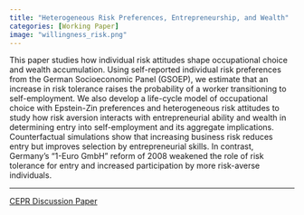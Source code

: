 ---
title: "Heterogeneous Risk Preferences, Entrepreneurship, and Wealth"
categories: [Working Paper]
image: "willingness_risk.png"
---

This paper studies how individual risk attitudes shape occupational choice and wealth accumulation. Using self-reported individual risk preferences from the German Socioeconomic Panel (GSOEP), we estimate that an increase in risk tolerance raises the probability of a worker transitioning to self-employment. We also develop a life-cycle model of occupational choice with Epstein-Zin preferences and heterogeneous risk attitudes to study how risk aversion interacts with entrepreneurial ability and wealth in determining entry into self-employment and its aggregate implications. Counterfactual simulations show that increasing business risk reduces entry but improves selection by entrepreneurial skills. In contrast, Germany’s “1-Euro GmbH” reform of 2008 weakened the role of risk tolerance for entry and increased participation by more risk-averse individuals.

------------------------------------------------------------------------

[CEPR Discussion Paper](https://cepr.org/publications/dp20286)
